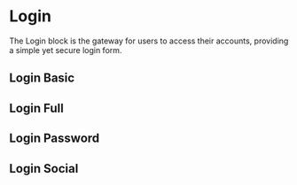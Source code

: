 
# Login

The Login block is the gateway for users to access their accounts, providing a simple yet secure login form.

<StoryRenderer path="blocks/Login.story.tsx" name="Login"/>

## Login Basic
<StoryRenderer path="blocks/Login.story.tsx" name="LoginBasic"/>

## Login Full
<StoryRenderer path="blocks/Login.story.tsx" name="LoginFull"/>

## Login Password
<StoryRenderer path="blocks/Login.story.tsx" name="LoginPassword"/>

## Login Social
<StoryRenderer path="blocks/Login.story.tsx" name="LoginSocial"/>

